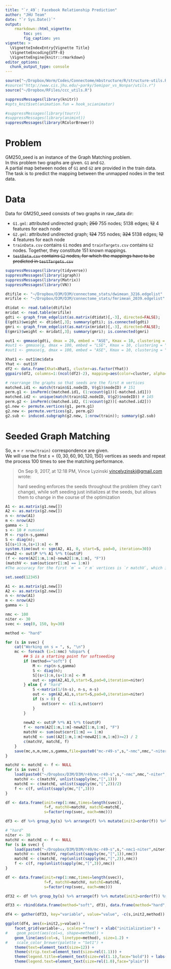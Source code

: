 ```yaml
---
title: "`r_49`: Facebook Relationship Prediction"
author: "JHU Team"
date: "`r Sys.Date()`"
output: 
    rmarkdown::html_vignette:
        toc: yes
        fig_caption: yes
vignette: >
  \VignetteIndexEntry{Vignette Title}
  \VignetteEncoding{UTF-8}
  \VignetteEngine{knitr::rmarkdown}
editor_options: 
  chunk_output_type: console
---
```


```r
source("~/Dropbox/Worm/Codes/Connectome/mbstructure/R/structure-utils.R")
#source("http://www.cis.jhu.edu/~parky/Semipar_vs_Nonpar/utils.r")
source("~/Dropbox/RFiles/ccc_utils.R")

suppressMessages(library(knitr))
#opts_knit$set(animation.fun = hook_scianimator)

#suppressMessages(library(tourr))
#suppressMessages(library(animint))
suppressMessages(library(RColorBrewer))
```

# Problem 

GM250_seed is an instance of the Graph Matching problem.   
In this problem two graphs are given. `G1` and `G2`.  
A partial map between nodes of `G1` and `G2` are provided in the train data.  
The task is to predict the mapping between the unmapped nodes in the test data.

# Data

Data for GM250_seed consists of two graphs in raw_data dir:  

* `G1.gml`: attributed undirected graph; ~~250~~ 755 nodes; 5138 edges; ~~12~~ 4 features for each node
* `G2.gml`: attributed undirected graph; ~~124~~ 755 nodes; ~~324~~ 5138 edges; ~~12~~ 4 features for each node
* `trainData.csv` contains `G1` nodes and `trainTargets.csv` contains `G2` nodes. Together, they constitute 151 known mappings.
* ~~`testData.csv` contains `G2` nodes, for which the mappings have to be predicted in `testTargets.csv`~~

```r
suppressMessages(library(tidyverse))
suppressMessages(library(igraph))
suppressMessages(library(Matrix))
suppressMessages(library(VN))

dtifile <- "~/Dropbox/D3M/D3M/connectome_stats/dwimean_3216.edgelist"
mrifile <- "~/Dropbox/D3M/D3M/connectome_stats/fmrimean_2039.edgelist"

dtidat <- read.table(dtifile)
mridat <- read.table(mrifile)
gdti <- graph_from_edgelist(as.matrix(dtidat)[,-3], directed=FALSE); 
E(gdti)$weight <- dtidat[,3]; summary(gdti); is.connected(gdti)
gmri <- graph_from_edgelist(as.matrix(mridat)[,-3], directed=FALSE); 
E(gmri)$weight <- mridat[,3]; summary(gmri); is.connected(gmri)
```

```r
out1 <- gmmase(gdti, dmax = 20, embed = "ASE", Kmax = 10, clustering = "GMM", verbose=FALSE)
#out1 <- gmmase(g, dmax = 100, embed = "LSE", Kmax = 10, clustering = "GMM", verbose=FALSE)
#out1 <- gmmase(g, dmax = 100, embed = "ASE", Kmax = 10, clustering = "Kmeans", verbose=FALSE)

Xhat1 <- out1$mc$data
Yhat <- out1$Y
df2 <- data.frame(Xhat=Xhat1, cluster=as.factor(Yhat))
ggpairs(df2, columns=1:(ncol(df2)-2), mapping=aes(color=cluster, alpha=0.5))
```

```r
# rearrange the graphs so that seeds are the first m vertices
matched.id1 <- match(train$G1.nodeID, V(g1)$nodeID) # 151
perm.g1 <- invPerm(c(matched.id1, (1:vcount(g1))[-matched.id1]))
matched.id2 <- unique(match(train$G2.nodeID, V(g2)$nodeID)) # 145
perm.g2 <- invPerm(c(matched.id2, (1:vcount(g2))[-matched.id2]))
g1.new <- permute.vertices(g1, perm.g1)
g2.new <- permute.vertices(g2, perm.g2)
g2.sub <- induced.subgraph(g2.new, 1:nrow(train)); summary(g2.sub)
```

# Seeded Graph Matching 

So, `m` = `r nrow(train)` correspondence are given.  
We will use the first $s = \{0,30,60,90,120, 150\}$ vertices as seeds and repeat the process 100 times to see the matching performance.


>On Sep 9, 2017, at 12:18 PM, Vince Lyzinski <vincelyzinski@gmail.com> wrote:
>
>hard seeding enforces the seeds throughout the problem (they can't change), while
soft seeding just initializes at the seeds, but allows them to change in the course of the optimization


```r
A1 <- as.matrix(g1.new[])
A2 <- as.matrix(g2.new[])
n <- nrow(A1)
m <- nrow(A2)
gamma <- 1
s <- 10 # numseed
M <- rsp(n-s,gamma)
S <- diag(n);
S[(s+1):n,(s+1):n] <- M
system.time(out <- sgm(A2, A1, 0, start=S, pad=0, iteration=30))
newA2 <- out$P %*% A1 %*% t(out$P)
(f <- norm(A2[1:m,1:m]-newA2[1:m,1:m], "F"))
(matchV <- sum(out$corr[1:m] == 1:m))
#The accuracy for the first `m` = `r m` vertices is `r matchV`, which is `r matchV/m`%.
```


```r
set.seed(12345)

A1 <- as.matrix(g1.new[])
A2 <- as.matrix(g2.new[])
n <- nrow(A1)
m <- nrow(A2)
gamma <- 1

nmc <- 100
niter <- 30
svec <- seq(0, 150, by=30)
```
```r
method <- "hard"

for (s in svec) {
    cat("Working on s = ", s, "\n")
    mc <- foreach (i=1:nmc) %dopar% {
        ## S is a starting point for softseeding
        if (method=="soft") {
            M <- rsp(n-s,gamma)
            S <- diag(n);
            S[(s+1):n,(s+1):n] <- M
            out <- sgm(A2,A1,0,start=S,pad=0,iteration=niter)
        } else { # "hard"
            S <-matrix(1/(n-s), n-s, n-s) 
            out <- sgm(A2,A1,s,start=S,pad=0,iteration=niter)
            if (s > 0) {
                out$corr <- c(1:s,out$corr)  
            }
        }
        
        newA2 <- out$P %*% A1 %*% t(out$P)
        f <- norm(A2[1:m,1:m]-newA2[1:m,1:m], "F")
        matchV <- sum(out$corr[1:m] == 1:m)
        matchE <- sum((A2[1:m,1:m]+newA2[1:m,1:m])>=2) / 2
        c(matchV, matchE, f)
    }
    save(mc,n,m,nmc,s,gamma,file=paste0("mc-r49-s",s,"-nmc",nmc,"-niter",niter,"-",method,".Rbin"))
}
```
```r
matchV <- matchE <- f <- NULL
for (s in svec) {
    load(paste0("~/Dropbox/D3M/D3M/r49/mc-r49-s",s,"-nmc",nmc,"-niter",niter,".Rbin"))
    matchV <- c(matchV, unlist(sapply(mc,"[",1)))
    matchE <- c(matchE, unlist(sapply(mc,"[",2))/2)
    f <- c(f, unlist(sapply(mc,"[",3)))
}

df <- data.frame(init=rep(1:nmc,times=length(svec)),
                 f=f, matchV=matchV, matchE=matchE,
                 s=factor(rep(svec, each=nmc)))

df3 <- df %>% group_by(s) %>% arrange(f) %>% mutate(init2=order(f)) %>% select(-init)

# "hard"
niter <- 30
matchV <- matchE <- f <- NULL
for (s in svec) {
    load(paste0("~/Dropbox/D3M/D3M/r49/mc-r49-s",s,"-nmc1-niter",niter,"-hard.Rbin")); nmc=100
    matchV <- c(matchV, rep(unlist(sapply(mc,"[",1)),nmc))
    matchE <- c(matchE, rep(unlist(sapply(mc,"[",2)),nmc))
    f <- c(f, rep(unlist(sapply(mc,"[",3)),nmc))
}

df <- data.frame(init=rep(1:nmc,times=length(svec)),
                 f=f, matchV=matchV, matchE=matchE,
                 s=factor(rep(svec, each=nmc)))

df32 <- df %>% group_by(s) %>% arrange(f) %>% mutate(init2=order(f)) %>% select(-init)

df33 <- rbind(data.frame(method="soft", df3), data.frame(method="hard", df32))

df4 <- gather(df33, key="variable", value="value", -c(s,init2,method))

ggplot(df4, aes(x=init2,y=value)) +
    facet_grid(variable~., scales="free") + xlab("initialization") +
#    geom_point(aes(col=s, shape=method)) +
    geom_line(aes(col=s, linetype=method), size=1.2) + 
#    scale_color_brewer(palette = "Set1") +
    theme(text=element_text(size=12)) + 
    theme(strip.text=element_text(size=rel(1.1))) +
    theme(legend.title=element_text(size=rel(1.1),face="bold")) + labs(color="seeds") +
    theme(legend.text=element_text(size=rel(1.0),face="plain"))
```
